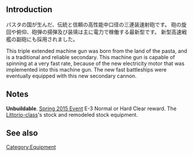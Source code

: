 {{Template:Equipmentinfo
|name = OTO 152mm Triple Rapid Gun Mount
|id = 134
|japanesename = OTO 152mm三連装速射砲
|icon = {{YellowGun}}
|type = Secondary Gun
|effect = {{Firepower}}+8 {{AA}}+2 {{Hit}}+1 {{Armor}}+1 {{Range}} Medium
|scrap = {{Ammo}}2 {{Steel}}5 
|image = <gallery type="slideshow" widths="360px" position="center" hideaddbutton="true">
File:Equipment134-1.png
File:Equipment134-2.png
File:Equipment134-3.png
File:Equipment134-4.png
</gallery>
|LC = lime
|CA = lime
|CAV = lime
|BB = lime
|BBV = lime
|FASTBB = lime
|CV = lime
|CVL = lime
|CVB= lime
|CL = lime
|CLT = lime
|AV = lime
|AS = lime
|AR = lime}}


==Introduction==
パスタの国が生んだ、伝統と信頼の高性能中口径の三連装速射砲です。
砲の旋回や俯仰、砲弾の揚弾及び装填は主に電力で稼働する最新型です。
新型高速戦艦の副砲にも採用されました。

This triple extended machine gun was born from the land of the pasta, and is a traditional and reliable secondary. This machine gun is capable of spinning at a very fast rate, because of the new electricity motor that was implemented into this machine gun. The new fast battleships were eventually equipped with this new secondary cannon.

==Notes==

'''Unbuildable'''. [[Spring 2015 Event#E-3|Spring 2015 Event]] E-3 Normal or Hard Clear reward. The [[:Category:Littorio Class|Littorio-class]]'s stock and remodeled stock equipment.

==See also==
{{Equipmentlist}}
[[Category:Equipment]]